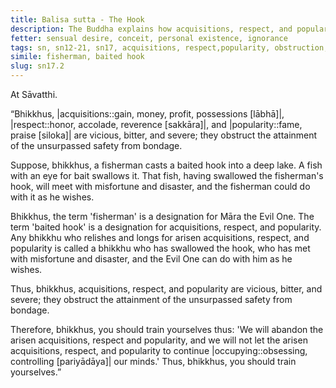 ```yaml
---
title: Balisa sutta - The Hook
description: The Buddha explains how acquisitions, respect, and popularity are vicious, bitter, and severe, obstructing the attainment of the unsurpassed safety from the bondage using a simile of a fisherman casting a baited hook.
fetter: sensual desire, conceit, personal existence, ignorance
tags: sn, sn12-21, sn17, acquisitions, respect,popularity, obstruction, fisherman, baited hook, Māra
simile: fisherman, baited hook
slug: sn17.2
---
```


At Sāvatthi.

“Bhikkhus, |acquisitions::gain, money, profit, possessions [lābhā]|, |respect::honor, accolade, reverence [sakkāra]|, and |popularity::fame, praise [siloka]| are vicious, bitter, and severe; they obstruct the attainment of the unsurpassed safety from bondage.

Suppose, bhikkhus, a fisherman casts a baited hook into a deep lake. A fish with an eye for bait swallows it. That fish, having swallowed the fisherman's hook, will meet with misfortune and disaster, and the fisherman could do with it as he wishes.

Bhikkhus, the term 'fisherman' is a designation for Māra the Evil One. The term 'baited hook' is a designation for acquisitions, respect, and popularity. Any bhikkhu who relishes and longs for arisen acquisitions, respect, and popularity is called a bhikkhu who has swallowed the hook, who has met with misfortune and disaster, and the Evil One can do with him as he wishes.

Thus, bhikkhus, acquisitions, respect, and popularity are vicious, bitter, and severe; they obstruct the attainment of the unsurpassed safety from bondage.

Therefore, bhikkhus, you should train yourselves thus: 'We will abandon the arisen acquisitions, respect and popularity, and we will not let the arisen acquisitions, respect, and popularity to continue |occupying::obsessing, controlling [pariyādāya]| our minds.' Thus, bhikkhus, you should train yourselves.”